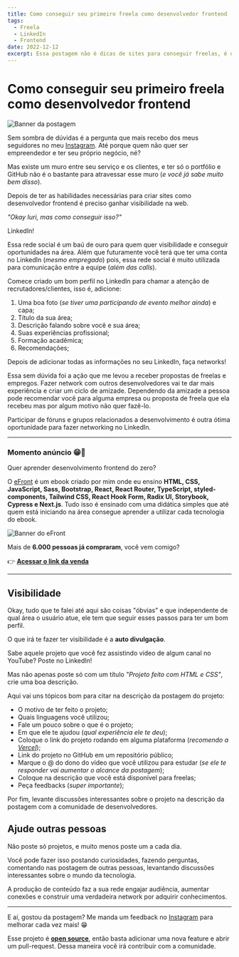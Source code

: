 ```yaml
---
title: Como conseguir seu primeiro freela como desenvolvedor frontend 
tags:
  - Freela
  - LinkedIn
  - Frontend
date: 2022-12-12
excerpt: Essa postagem não é dicas de sites para conseguir freelas, é um passo a passo a ser seguido.
---
```


# Como conseguir seu primeiro freela como desenvolvedor frontend 

![Banner da postagem](/como-conseguir-seu-primeiro-freela.png)

Sem sombra de dúvidas é a pergunta que mais recebo dos meus seguidores no meu [Instagram](https://www.instagram.com/iuricode/). Até porque quem não quer ser empreendedor e ter seu próprio negócio, né?

Mas existe um muro entre seu serviço e os clientes, e ter só o portfólio e GitHub não é o bastante para atravessar esse muro (_e você já sabe muito bem disso_).

Depois de ter as habilidades necessárias para criar sites como desenvolvedor frontend é preciso ganhar visibilidade na web.

_"Okay Iuri, mas como conseguir isso?"_

LinkedIn!

Essa rede social é um baú de ouro para quem quer visibilidade e conseguir oportunidades na área. Além que futuramente você terá que ter uma conta no LinkedIn (_mesmo empregado_) pois, essa rede social é muito utilizada para comunicação entre a equipe (_além das calls_).

Comece criado um bom perfil no LinkedIn para chamar a atenção de recrutadores/clientes, isso é, adicione:

1. Uma boa foto (_se tiver uma participando de evento melhor ainda_) e capa;
2. Título da sua área;
3. Descrição falando sobre você e sua área;
4. Suas experiências profissional;
5. Formação acadêmica;
6. Recomendações;

Depois de adicionar todas as informações no seu LinkedIn, faça networks!

Essa sem dúvida foi a ação que me levou a receber propostas de freelas e empregos. Fazer network com outros desenvolvedores vai te dar mais experiência e criar um ciclo de amizade.
Dependendo da amizade a pessoa pode recomendar você para alguma empresa ou proposta de freela que ela recebeu mas por algum motivo não quer fazê-lo.

Participar de fóruns e grupos relacionados a desenvolvimento é outra ótima oportunidade para fazer networking no LinkedIn.

---

### Momento anúncio 😁🤘

Quer aprender desenvolvimento frontend do zero?

O [eFront](https://iuricode.com/efront/) é um ebook criado por mim onde eu ensino **HTML, CSS, JavaScript, Sass, Bootstrap, React, React Router, TypeScript, styled-components, Tailwind CSS, React Hook Form, Radix UI, Storybook, Cypress e Next.js**. Tudo isso é ensinado com uma didática simples que até quem está iniciando na área consegue aprender a utilizar cada tecnologia do ebook.

![Banner do eFront](/efront.png)

Mais de **6.000 pessoas já compraram**, você vem comigo?

👉 **[Acessar o link da venda](https://iuricode.com/efront/)**

---

## Visibilidade

Okay, tudo que te falei até aqui são coisas "óbvias" e que independente de qual área o usuário atue, ele tem que seguir esses passos para ter um bom perfil.

O que irá te fazer ter visibilidade é a **auto divulgação**.

Sabe aquele projeto que você fez assistindo vídeo de algum canal no YouTube? Poste no LinkedIn!

Mas não apenas poste só com um título _"Projeto feito com HTML e CSS"_, crie uma boa descrição.

Aqui vai uns tópicos bom para citar na descrição da postagem do projeto:

- O motivo de ter feito o projeto;
- Quais linguagens você utilizou;
- Fale um pouco sobre o que é o projeto;
- Em que ele te ajudou (_qual experiência ele te deu_);
- Coloque o link do projeto rodando em alguma plataforma (_recomendo a [Vercel](https://vercel.com)_);
- Link do projeto no GitHub em um repositório público;
- Marque o @ do dono do vídeo que você utilizou para estudar (_se ele te responder vai aumentar o alcance da postagem_);
- Coloque na descrição que você está disponível para freelas;
- Peça feedbacks (_super importante_);

Por fim, levante discussões interessantes sobre o projeto na descrição da postagem com a comunidade de desenvolvedores.

## Ajude outras pessoas

Não poste só projetos, e muito menos poste um a cada dia.

Você pode fazer isso postando curiosidades, fazendo perguntas, comentando nas postagem de outras pessoas, levantando discussões interessantes sobre o mundo da tecnologia.

A produção de conteúdo faz a sua rede engajar audiência, aumentar conexões e construir uma verdadeira network por adquirir conhecimentos.

---

E aí, gostou da postagem? Me manda um feedback no [Instagram](https://www.instagram.com/iuricode/) para melhorar cada vez mais! 😁

Esse projeto é **[open source](https://github.com/iuricode/blog)**, então basta adicionar uma nova feature e abrir um pull-request. Dessa maneira você irá contribuir com a comunidade.
